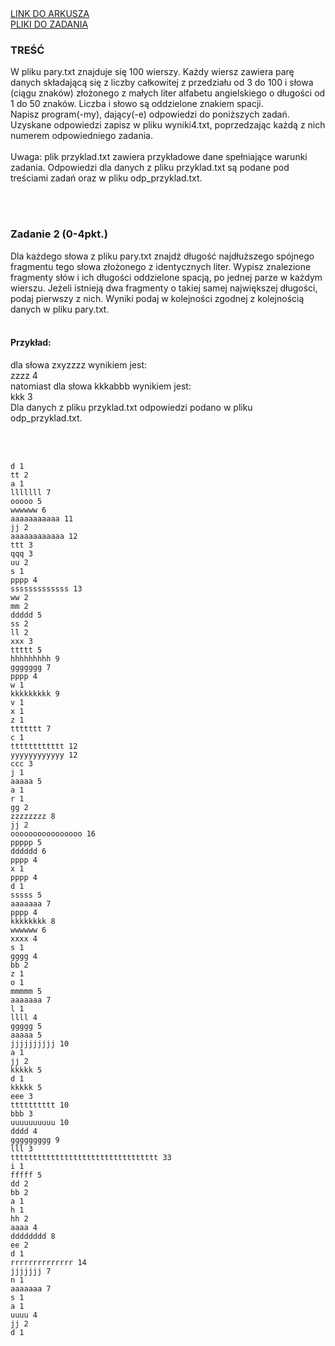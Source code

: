 
<div className="box_link"><a className="link  link_materials" target="_blank" href="https://cke.gov.pl/images/_EGZAMIN_MATURALNY_OD_2015/Arkusze_egzaminacyjne/2020/formula_od_2015/informatyka/MIN-R2_1P-202.pdf">LINK DO ARKUSZA</a>
<br/>
<a className="link  link_materials" href="http://cke.gov.pl/images/_EGZAMIN_MATURALNY_OD_2015/Arkusze_egzaminacyjne/2020/formula_od_2015/informatyka/Dane_PR2.zip">PLIKI DO ZADANIA</a>
<br/>
</div>

### TREŚĆ
W pliku pary.txt znajduje się 100 wierszy. Każdy wiersz zawiera parę danych składającą
się z liczby całkowitej z przedziału od 3 do 100 i słowa (ciągu znaków) złożonego z małych
liter alfabetu angielskiego o długości od 1 do 50 znaków. Liczba i słowo są oddzielone znakiem
spacji.<br/>
Napisz <span className="bold">program(-my)</span>, dający(-e) odpowiedzi do poniższych zadań. Uzyskane odpowiedzi
zapisz w pliku wyniki4.txt, poprzedzając każdą z nich numerem odpowiedniego zadania.<br/><br/>
<span className="bold">Uwaga</span>: plik przyklad.txt zawiera przykładowe dane spełniające warunki zadania.
Odpowiedzi dla danych z pliku przyklad.txt są podane pod treściami zadań oraz w pliku
odp_przyklad.txt. 

<br/><br/>

### Zadanie 2   (0-4pkt.)
Dla każdego słowa z pliku pary.txt znajdź długość najdłuższego spójnego fragmentu tego
słowa złożonego z identycznych liter. Wypisz znalezione fragmenty słów i ich długości
oddzielone spacją, po jednej parze w każdym wierszu. Jeżeli istnieją dwa fragmenty o takiej
samej największej długości, podaj pierwszy z nich. Wyniki podaj w kolejności zgodnej
z kolejnością danych w pliku pary.txt.<br/><br/>

#### Przykład:
dla słowa zxyzzzz wynikiem jest:<br/>
zzzz 4<br/>
natomiast dla słowa kkkabbb wynikiem jest:<br/>
kkk 3<br/>
Dla danych z pliku przyklad.txt odpowiedzi podano w pliku odp_przyklad.txt. 

<br/><br/>

<Dropdown title="ODPOWIEDŹ">

```
d 1
tt 2
a 1
lllllll 7
ooooo 5
wwwwww 6
aaaaaaaaaaa 11
jj 2
aaaaaaaaaaaa 12
ttt 3
qqq 3
uu 2
s 1
pppp 4
sssssssssssss 13
ww 2
mm 2
ddddd 5
ss 2
ll 2
xxx 3
ttttt 5
hhhhhhhhh 9
ggggggg 7
pppp 4
w 1
kkkkkkkkk 9
v 1
x 1
z 1
ttttttt 7
c 1
tttttttttttt 12
yyyyyyyyyyyy 12
ccc 3
j 1
aaaaa 5
a 1
r 1
gg 2
zzzzzzzz 8
jj 2
oooooooooooooooo 16
ppppp 5
dddddd 6
pppp 4
x 1
pppp 4
d 1
sssss 5
aaaaaaa 7
pppp 4
kkkkkkkk 8
wwwwww 6
xxxx 4
s 1
gggg 4
bb 2
z 1
o 1
mmmmm 5
aaaaaaa 7
l 1
llll 4
ggggg 5
aaaaa 5
jjjjjjjjjj 10
a 1
jj 2
kkkkk 5
d 1
kkkkk 5
eee 3
tttttttttt 10
bbb 3
uuuuuuuuuu 10
dddd 4
ggggggggg 9
lll 3
ttttttttttttttttttttttttttttttttt 33
i 1
fffff 5
dd 2
bb 2
a 1
h 1
hh 2
aaaa 4
dddddddd 8
ee 2
d 1
rrrrrrrrrrrrrr 14
jjjjjjj 7
n 1
aaaaaaa 7
s 1
a 1
uuuu 4
jj 2
d 1
```

</Dropdown>

<Dropdown title="PRZYKŁADOWE ROZWIĄZANIE">
</Dropdown>

<Dropdown title="PRZYKŁADOWE ROZWIĄZANIE">
</Dropdown>